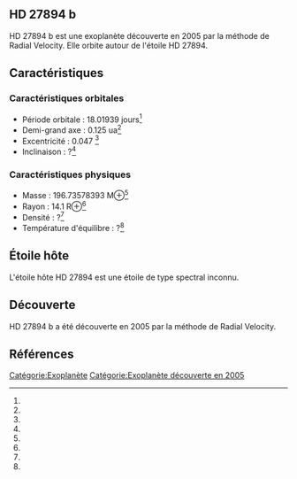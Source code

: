 == HD 27894 b ==

{{Infobox Exoplanète
| nom = HD 27894 b
| image = 
| légende = 
| étoile = HD 27894
| constellation = 
| ascension_droite = 
| déclinaison = 
| distance = ?
| type_spectral = ?
| masse = 196.73578393 M⊕<ref></ref>
| rayon = 14.1 R⊕<ref></ref>
| densité = ?<ref></ref>
| gravité = ?<ref></ref>
| température = ?<ref></ref>
| période = 18.01939 j<ref></ref>
| demi_grand_axe = 0.125 ua<ref></ref>
| excentricité = 0.047 <ref></ref>
| inclinaison = ?<ref></ref>
| méthode_découverte = Radial Velocity
| date_découverte = 2005
| statut = Confirmée
}}

HD 27894 b est une exoplanète découverte en 2005 par la méthode de Radial Velocity. Elle orbite autour de l'étoile HD 27894.

== Caractéristiques ==

=== Caractéristiques orbitales ===
* Période orbitale : 18.01939 jours<ref></ref>
* Demi-grand axe : 0.125 ua<ref></ref>
* Excentricité : 0.047 <ref></ref>
* Inclinaison : ?<ref></ref>

=== Caractéristiques physiques ===
* Masse : 196.73578393 M⊕<ref></ref>
* Rayon : 14.1 R⊕<ref></ref>
* Densité : ?<ref></ref>
* Température d'équilibre : ?<ref></ref>

== Étoile hôte ==

{{Infobox Étoile
| nom = HD 27894
| image = 
| légende = 
| constellation = 
| ascension_droite = 
| déclinaison = 
| distance = ?
| type_spectral = ?
| magnitude_absolue = 
| magnitude_apparente = 
| masse = ?<ref></ref>
| rayon = ?<ref></ref>
| température = ?<ref></ref>
| métallicité = ?<ref></ref>
| âge = ?<ref></ref>
}}

L'étoile hôte HD 27894 est une étoile de type spectral inconnu.

== Découverte ==

HD 27894 b a été découverte en 2005 par la méthode de Radial Velocity.

== Références ==
<references />

[[Catégorie:Exoplanète]]
[[Catégorie:Exoplanète découverte en 2005]]
